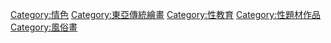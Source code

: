 {{Commons category|Chinese erotic art}}
{{Portal|色情}}
{{catmore}}

[[Category:情色|Category:情色]]
[[Category:東亞傳統繪畫|Category:東亞傳統繪畫]]
[[Category:性教育|Category:性教育]]
[[Category:性題材作品|Category:性題材作品]]
[[Category:風俗畫|Category:風俗畫]]